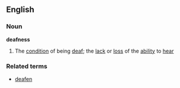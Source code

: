 ==English==
===Noun===
'''deafness'''
# The [[condition]] of being [[deaf]]; the [[lack]] or [[loss]] of the [[ability]] to [[hear]]

===Related terms===
* [[deafen]]